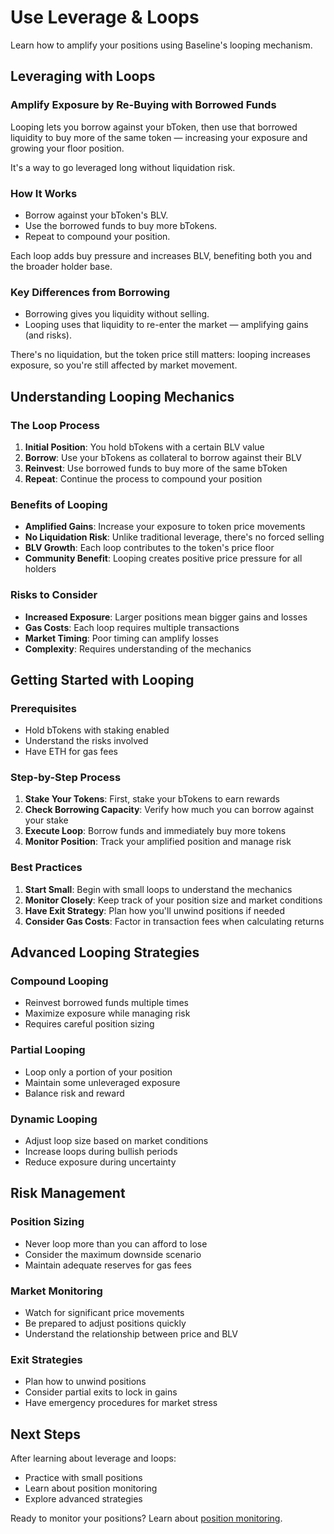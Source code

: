 # Use Leverage & Loops

Learn how to amplify your positions using Baseline's looping mechanism.

## Leveraging with Loops

### Amplify Exposure by Re-Buying with Borrowed Funds

Looping lets you borrow against your bToken, then use that borrowed liquidity to buy more of the same 
token — increasing your exposure and growing your floor position.

It's a way to go leveraged long without liquidation risk.

### How It Works
- Borrow against your bToken's BLV.
- Use the borrowed funds to buy more bTokens.
- Repeat to compound your position.

Each loop adds buy pressure and increases BLV, benefiting both you and the broader holder base.

### Key Differences from Borrowing
- Borrowing gives you liquidity without selling.
- Looping uses that liquidity to re-enter the market — amplifying gains (and risks).

There's no liquidation, but the token price still matters: looping increases exposure, so you're still 
affected by market movement.

## Understanding Looping Mechanics

### The Loop Process

1. **Initial Position**: You hold bTokens with a certain BLV value
2. **Borrow**: Use your bTokens as collateral to borrow against their BLV
3. **Reinvest**: Use borrowed funds to buy more of the same bToken
4. **Repeat**: Continue the process to compound your position

### Benefits of Looping

- **Amplified Gains**: Increase your exposure to token price movements
- **No Liquidation Risk**: Unlike traditional leverage, there's no forced selling
- **BLV Growth**: Each loop contributes to the token's price floor
- **Community Benefit**: Looping creates positive price pressure for all holders

### Risks to Consider

- **Increased Exposure**: Larger positions mean bigger gains and losses
- **Gas Costs**: Each loop requires multiple transactions
- **Market Timing**: Poor timing can amplify losses
- **Complexity**: Requires understanding of the mechanics

## Getting Started with Looping

### Prerequisites

- Hold bTokens with staking enabled
- Understand the risks involved
- Have ETH for gas fees

### Step-by-Step Process

1. **Stake Your Tokens**: First, stake your bTokens to earn rewards
2. **Check Borrowing Capacity**: Verify how much you can borrow against your stake
3. **Execute Loop**: Borrow funds and immediately buy more tokens
4. **Monitor Position**: Track your amplified position and manage risk

### Best Practices

1. **Start Small**: Begin with small loops to understand the mechanics
2. **Monitor Closely**: Keep track of your position size and market conditions
3. **Have Exit Strategy**: Plan how you'll unwind positions if needed
4. **Consider Gas Costs**: Factor in transaction fees when calculating returns

## Advanced Looping Strategies

### Compound Looping
- Reinvest borrowed funds multiple times
- Maximize exposure while managing risk
- Requires careful position sizing

### Partial Looping
- Loop only a portion of your position
- Maintain some unleveraged exposure
- Balance risk and reward

### Dynamic Looping
- Adjust loop size based on market conditions
- Increase loops during bullish periods
- Reduce exposure during uncertainty

## Risk Management

### Position Sizing
- Never loop more than you can afford to lose
- Consider the maximum downside scenario
- Maintain adequate reserves for gas fees

### Market Monitoring
- Watch for significant price movements
- Be prepared to adjust positions quickly
- Understand the relationship between price and BLV

### Exit Strategies
- Plan how to unwind positions
- Consider partial exits to lock in gains
- Have emergency procedures for market stress

## Next Steps

After learning about leverage and loops:
- Practice with small positions
- Learn about position monitoring
- Explore advanced strategies

Ready to monitor your positions? Learn about [position monitoring](/trader/monitor-positions). 